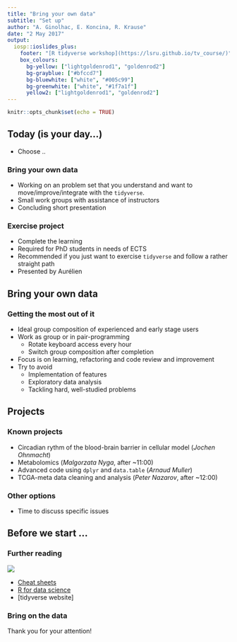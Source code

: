 ```yaml
---
title: "Bring your own data"
subtitle: "Set up"
author: "A. Ginolhac, E. Koncina, R. Krause"
date: "2 May 2017"
output:
  iosp::ioslides_plus:
    footer: "[R tidyverse workshop](https://lsru.github.io/tv_course/)"
    box_colours:
      bg-yellow: ["lightgoldenrod1", "goldenrod2"]
      bg-grayblue: ["#bfccd7"]
      bg-bluewhite: ["white", "#005c99"]
      bg-greenwhite: ["white", "#1f7a1f"]
      yellow2: ["lightgoldenrod1", "goldenrod2"]
---
```


```r
knitr::opts_chunk$set(echo = TRUE)
```

## Today (is your day...) {.vs1}

 + Choose ..

### Bring your own data {.box-10 .bg-blue}
 * Working on an problem set that you understand and want to move/improve/integrate with the `tidyverse`.
 * Small work groups with assistance of instructors
 * Concluding short presentation 

### Exercise project  {.box-10 .bg-green}
 * Complete the learning 
 * Required for PhD students in needs of ECTS
 * Recommended if you just want to exercise `tidyverse` and follow a rather straight path
 * Presented by Aurélien

## Bring your own data

### Getting the most out of it {.box-10 .offset-1 .bg-green}
 * Ideal group composition of experienced and early stage users
 * Work as group or in pair-programming
   + Rotate keyboard access every hour
   + Switch group composition after completion
 * Focus is on learning, refactoring and code review and improvement
 * Try to avoid
    + Implementation of features
    + Exploratory data analysis 
    + Tackling hard, well-studied problems

## Projects

### Known projects  {.box-10 .offset-1 .bg-greenwhite}
 * Circadian rythm of the blood-brain barrier in cellular model (*Jochen Ohnmacht*)
 * Metabolomics (*Malgorzata Nyga*, after ~11:00)
 * Advanced code using `dplyr` and `data.table` (*Arnaud Muller*)
 * TCGA-meta data cleaning and analysis (*Peter Nazarov*, after ~12:00)
 
### Other options {.box-10 .offset-1 .bg-red .build}
 * Time to discuss specific issues

  

## Before we start ... {.vs1}

### Further reading {.box-10 .offset-1 .bg-blue .icon}

![](img/00_book.png)

- [Cheat sheets](https://www.rstudio.com/resources/cheatsheets/) 
- [R for data science](http://r4ds.had.co.nz/)
- [tidyverse website] 

### Bring on the data {.box-10 .offset-1 .bg-red .build}
Thank you for your attention!
